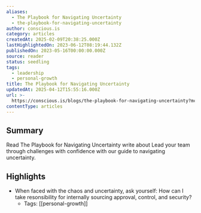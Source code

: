 ```yaml
---
aliases:
  - The Playbook for Navigating Uncertainty
  - the-playbook-for-navigating-uncertainty
author: conscious.is
category: articles
createdAt: 2025-02-09T20:38:25.000Z
lastHighlightedOn: 2023-06-12T08:19:44.132Z
publishedOn: 2023-05-16T00:00:00.000Z
source: reader
status: seedling
tags:
  - leadership
  - personal-growth
title: The Playbook for Navigating Uncertainty
updatedAt: 2025-04-12T15:55:16.000Z
url: >-
  https://conscious.is/blogs/the-playbook-for-navigating-uncertainty?mc_cid=f0de273f36&mc_eid=0f71759f49
contentType: articles
---
```

## Summary

Read The Playbook for Navigating Uncertainty write about Lead your team through challenges with confidence with our guide to navigating uncertainty.

## Highlights

- When faced with the chaos and uncertainty, ask yourself:
  How can I take resonsibility for internally sourcing approval, control, and security?
    - Tags: [[personal-growth]]
